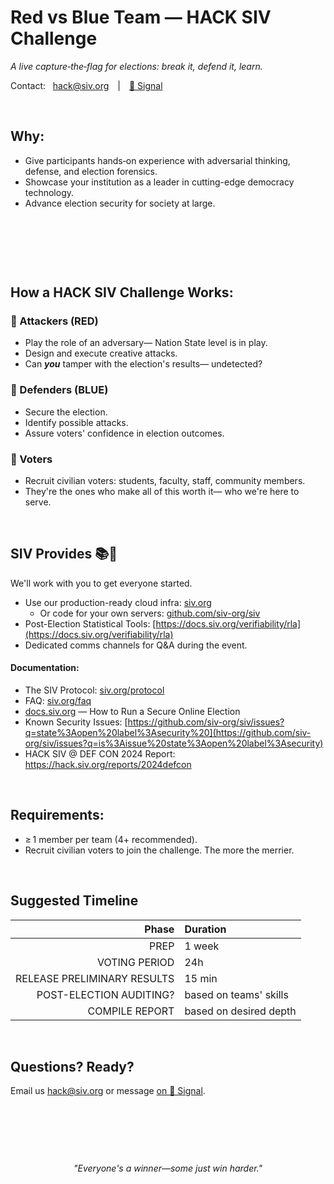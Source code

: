 # Red vs Blue Team — HACK SIV Challenge

_A live capture‑the‑flag for elections: break it, defend it, learn._

Contact: &nbsp; hack@siv.org | [💬 Signal](https://signal.me/#eu/BoJi_hXAgZij8SBK2mGyEoemAKKgZ7_RYOjAOnkgVYCu8IjJAH5EjblXfQ0U3Cbc)
  
&nbsp;  
## Why:
- Give participants hands‑on experience with adversarial thinking, defense, and election forensics.
- Showcase your institution as a leader in cutting-edge democracy technology.
- Advance election security for society at large.

&nbsp;  

&nbsp;  
  
&nbsp;  
  
## How a HACK SIV Challenge Works:

### 🔴 Attackers (RED)
- Play the role of an adversary— Nation State level is in play.
- Design and execute creative attacks.
- Can ***you*** tamper with the election's results— undetected? 

### 🔵 Defenders (BLUE)
- Secure the election.
- Identify possible attacks.
- Assure voters' confidence in election outcomes.

### 👥 Voters
- Recruit civilian voters: students, faculty, staff, community members.
- They're the ones who make all of this worth it— who we're here to serve.

&nbsp;  
## SIV Provides 📚🔧

We'll work with you to get everyone started.

- Use our production-ready cloud infra: [siv.org](https://siv.org)
  - Or code for your own servers: [github.com/siv-org/siv](https://github.com/siv-org/siv)
- Post-Election Statistical Tools: [https://docs.siv.org/verifiability/rla](https://docs.siv.org/verifiability/rla)
- Dedicated comms channels for Q&A during the event.

#### Documentation:
- The SIV Protocol: [siv.org/protocol](https://siv.org/protocol)
- FAQ: [siv.org/faq](https://siv.org/faq)
- [docs.siv.org](https://docs.siv.org) — How to Run a Secure Online Election
- Known Security Issues: [https://github.com/siv-org/siv/issues?q=state%3Aopen%20label%3Asecurity%20](https://github.com/siv-org/siv/issues?q=is%3Aissue%20state%3Aopen%20label%3Asecurity)
- HACK SIV @ DEF CON 2024 Report: https://hack.siv.org/reports/2024defcon

&nbsp;  
## Requirements:
- ≥ 1 member per team (4+ recommended).
- Recruit civilian voters to join the challenge. The more the merrier.

&nbsp;  
## Suggested Timeline 

|                     Phase | Duration                 |
|--------------------------:|:-------------------------|
|                      PREP | 1 week                   |
|             VOTING PERIOD | 24h                      |
| RELEASE PRELIMINARY RESULTS | 15 min                 |
|   POST-ELECTION AUDITING? | based on teams' skills   |
|            COMPILE REPORT | based on desired depth   |

&nbsp;  

## Questions? Ready?

Email us hack@siv.org or message [on 💬 Signal](https://signal.me/#eu/BoJi_hXAgZij8SBK2mGyEoemAKKgZ7_RYOjAOnkgVYCu8IjJAH5EjblXfQ0U3Cbc).


&nbsp;  

&nbsp;  
  
&nbsp;  

<p align="center"><i>"Everyone's a winner—some just win harder."</i></p>

&nbsp;  
  